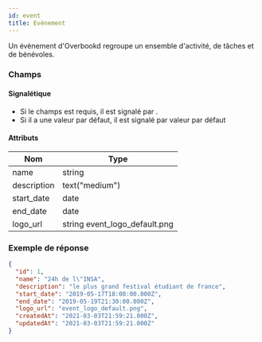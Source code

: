```yaml
---
id: event
title: Evènement
---
```



Un évènement d'Overbookd regroupe un ensemble d'activité, de tâches et de bénévoles.

### Champs

#### Signalétique

+ Si le champs est requis, il est signalé par <Required />.
+ Si il a une valeur par défaut, il est signalé par <DefaultValue>valeur par défaut</DefaultValue>

#### Attributs

Nom | Type
--- | ---
<Name>name</Name>  <Required /> | string 
<Name>description</Name>   | text("medium") 
<Name>start_date</Name>  <Required /> | date 
<Name>end_date</Name>  <Required /> | date 
<Name>logo_url</Name>   | string <DefaultValue>event_logo_default.png</DefaultValue>

### Exemple de réponse

```json
{
  "id": 1,
  "name": "24h de l\"INSA",
  "description": "le plus grand festival étudiant de france",
  "start_date": "2019-05-17T18:00:00.000Z",
  "end_date": "2019-05-19T21:30:00.000Z",
  "logo_url": "event_logo_default.png",
  "createdAt": "2021-03-03T21:59:21.000Z",
  "updatedAt": "2021-03-03T21:59:21.000Z"
}
```
